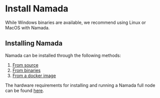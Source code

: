 
# Install Namada

<Callout type="info" emoji="💻">
While Windows binaries are available, we recommend using Linux or MacOS with Namada. 
</Callout>

## Installing Namada
Namada can be installed through the following methods:

1. [From source](./install/source.mdx)
2. [From binaries](./install/binaries.mdx)
3. [From a docker image](./install/docker.mdx)

The hardware requirements for installing and running a Namada full node can be found [here](../operators/hardware.mdx).